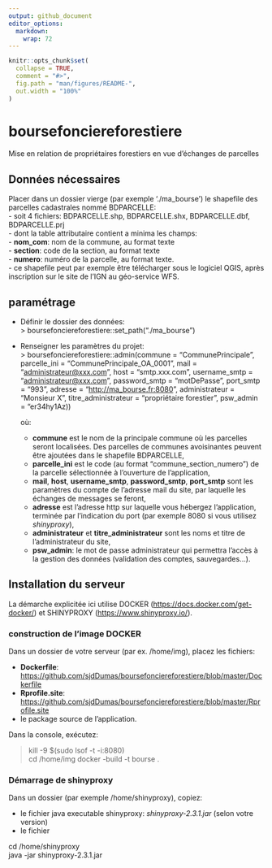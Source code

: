 ```yaml
---
output: github_document
editor_options: 
  markdown: 
    wrap: 72
---
```


<!-- README.md is generated from README.Rmd. Please edit that file -->

```r
knitr::opts_chunk$set(
  collapse = TRUE,
  comment = "#>",
  fig.path = "man/figures/README-",
  out.width = "100%"
)
```

# boursefonciereforestiere

<!-- badges: start -->

<!-- badges: end -->

Mise en relation de propriétaires forestiers en vue d'échanges de
parcelles

## Données nécessaires

Placer dans un dossier vierge (par exemple './ma_bourse') le shapefile
des parcelles cadastrales nommé BDPARCELLE:\
- soit 4 fichiers: BDPARCELLE.shp, BDPARCELLE.shx, BDPARCELLE.dbf,
BDPARCELLE.prj\
- dont la table attributaire contient a minima les champs:\
- **nom_com**: nom de la commune, au format texte\
- **section**: code de la section, au format texte\
- **numero**: numéro de la parcelle, au format texte.\
- ce shapefile peut par exemple être télécharger sous le logiciel QGIS,
après inscription sur le site de l'IGN au géo-service WFS.

## paramétrage

-   Définir le dossier des données:\
    \> boursefonciereforestiere::set_path("./ma_bourse")

-   Renseigner les paramètres du projet:\
    \> boursefonciereforestiere::admin(commune = "CommunePrincipale",
    parcelle_ini = "CommunePrincipale_OA_0001", mail =
    "[administrateur\@xxx.com](mailto:administrateur@xxx.com){.email}",
    host = "smtp.xxx.com", username_smtp =
    "[administrateur\@xxx.com](mailto:administrateur@xxx.com){.email}",
    password_smtp = "motDePasse", port_smtp = "993", adresse =
    "<http://ma_bourse.fr:8080>", administrateur = "Monsieur X",
    titre_administrateur = "propriétaire forestier", psw_admin =
    "er34hy1Az))

    où:

    -   **commune** est le nom de la principale commune où les parcelles
        seront localisées. Des parcelles de communes avoisinantes
        peuvent être ajoutées dans le shapefile BDPARCELLE,\
    -   **parcelle_ini** est le code (au format
        "commune_section_numero") de la parcelle sélectionnée à
        l'ouverture de l'application,\
    -   **mail**, **host**, **username_smtp**, **password_smtp**,
        **port_smtp** sont les paramètres du compte de l'adresse mail du
        site, par laquelle les échanges de messages se feront,\
    -   **adresse** est l'adresse http sur laquelle vous hébergez
        l'application, terminée par l'indication du port (par exemple
        8080 si vous utilisez *shinyproxy*),\
    -   **administrateur** et **titre_administrateur** sont les noms et
        titre de l'administrateur du site,\
    -   **psw_admin**: le mot de passe administrateur qui permettra
        l'accès à la gestion des données (validation des comptes,
        sauvegardes...).

## Installation du serveur

La démarche explicitée ici utilise DOCKER
(<https://docs.docker.com/get-docker/>) et SHINYPROXY
(<https://www.shinyproxy.io/>).

### construction de l'image DOCKER

Dans un dossier de votre serveur (par ex. /home/img), placez les
fichiers:

-   **Dockerfile**:
    <https://github.com/sjdDumas/boursefonciereforestiere/blob/master/Dockerfile>\
-   **Rprofile.site**:
    <https://github.com/sjdDumas/boursefonciereforestiere/blob/master/Rprofile.site>\
-   le package source de l'application.

Dans la console, exécutez:

> kill -9 \$(sudo lsof -t -i:8080)\
> cd /home/img docker -build -t bourse .

### Démarrage de shinyproxy

Dans un dossier (par exemple /home/shinyproxy), copiez:

-   le fichier java executable shinyproxy: *shinyproxy-2.3.1.jar* (selon
    votre version)\
-   le fichier

cd /home/shinyproxy\
java -jar shinyproxy-2.3.1.jar

